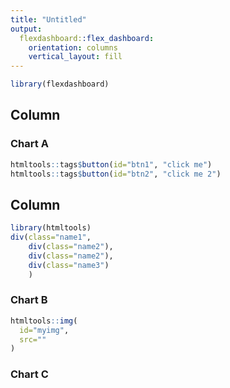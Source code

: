 ```yaml
---
title: "Untitled"
output: 
  flexdashboard::flex_dashboard:
    orientation: columns
    vertical_layout: fill
---
```


```r
library(flexdashboard)
```

Column {data-width=650}
-----------------------------------------------------------------------

### Chart A

```r
htmltools::tags$button(id="btn1", "click me")
htmltools::tags$button(id="btn2", "click me 2")
```

Column {data-width=350}
-----------------------------------------------------------------------

```r
library(htmltools)
div(class="name1",
    div(class="name2"),
    div(class="name2"),
    div(class="name3")
    )
```

### Chart B

```r
htmltools::img(
  id="myimg",
  src=""
)
```

### Chart C

```r

```

